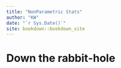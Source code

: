```yaml
--- 
title: "NonParametric Stats"
author: "KW"
date: "`r Sys.Date()`"
site: bookdown::bookdown_site
---
```


# Down the rabbit-hole

